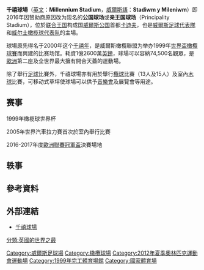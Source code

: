 {{noteTA
|T=zh-hans:千年球场; zh-hant:千禧球場;
|G1=足球
|G2=英超
|1=zh-hans:千年球场; zh-hant:千禧球場;
}}
{{Infobox_Stadium 
| stadium_name = 千禧球場<br />''Millennium Stadium''
| nickname =
| image = [[File:Millennium_Stadium_North.jpg|250px]]<br />[[歐洲足協足球場分類|欧洲足联足球场]]{{rating|5|5}}
| location = [[威爾斯|威爾斯]][[卡迪夫|卡迪夫]]
|  coordinates       = {{coord|51|28|41.73|N|3|10|57.29|W|type:landmark}}
| broke_ground = 
| opened = 1999年6月<ref>{{Cite web |url=http://www.millenniumstadium.com/3473_3515.php |title=Millennium Stadium Information |accessdate=2008-06-05 |archive-date=2008-05-13 |archive-url=https://web.archive.org/web/20080513173331/http://www.millenniumstadium.com/3473_3515.php |dead-url=no }}</ref>
| closed = 
| demolished = 
| owner = [[威爾斯欖球聯盟|威爾斯欖球聯盟]] 
| operator = 
| surface = [[草地|草地]] 
| construction_cost = 1億2600萬[[英鎊|英鎊]]
| architect = [[博普乐思|HOK + LOBB Partnership]]和{{tsl|en|Atkins plc||WS Atkins}}<ref>{{Cite web |url=http://www.sportsvenue-technology.com/projects/cardiff/ |title=The architects of the Millennium Stadium |accessdate=2008-06-05 |archive-date=2008-02-02 |archive-url=https://web.archive.org/web/20080202151619/http://www.sportsvenue-technology.com/projects/cardiff/ |dead-url=yes }}</ref>
| former_names = 
| tenants = [[威爾斯欖球代表隊|威爾斯欖球代表隊]]
| seating_capacity = <center>74,500 
}}

'''千禧球場'''（[[英文|英文]]：'''Millennium Stadium'''，[[威爾斯語|威爾斯語]]：'''Stadiwm y Mileniwm'''）即2016年因赞助商原因改为现名的'''公国球场'''或'''亲王国球场'''（Principality Stadium），位於[[联合王国|联合王国]]构成国[[威爾斯公国|威爾斯公国]]首都[[卡迪夫|卡迪夫]]，也是[[威爾斯足球代表隊|威爾斯足球代表隊]]和[[威尔士橄榄球代表队|威尔士橄榄球代表队]]的主場。

球場原先得名于2000年这个[[千禧年|千禧年]]，是威爾斯橄欖聯盟为举办1999年[[世界盃橄欖球賽|世界盃橄欖球賽]]而興建的比赛场馆。耗資1億2600萬[[英鎊|英鎊]]，球場可以容納74,500名觀眾，是[[歐洲|歐洲]]第二座及全世界最大擁有開合天蓋的運動場。

除了舉行[[足球|足球]]比賽外，千禧球場亦有用於舉行[[欖球|欖球]]比賽（13人及15人）及室內[[木球|木球]]比賽，可移动式草坪使球場可以供予[[音樂會|音樂會]]及展覽會等用途。

==赛事==
1999年橄榄球世界杯

2005年世界汽車拉力賽首次於室內舉行比賽

2016-2017年度[[歐洲聯賽冠軍盃|歐洲聯賽冠軍盃]]決賽場地

== 轶事==
{{fact|數據顯示過往多次大賽中使用到卡迪夫千禧球場南翼更衣室的球隊都沒有勝利，例如2002年[[足總盃|足總盃]]亞軍[[切尔西足球俱乐部|車路士]]、2001年亞軍[[阿森纳足球俱乐部|阿仙奴]]及附加賽的[[普雷斯顿足球俱乐部|普雷斯顿]]等。}} 

== 參考資料 ==
{{Reflist}}

== 外部連結 ==
* [http://www.millenniumstadium.com/ 千禧球場]{{Wayback|url=http://www.millenniumstadium.com/ |date=20150906024819 }}

{{2012_Summer_Olympics_venues}}

{{DEFAULTSORT:Millennium Stadium}}

[[Category:威爾斯足球場|Category:威爾斯足球場]]
[[Category:橄欖球場|Category:橄欖球場]]
[[Category:2012年夏季奧林匹克運動會運動場|Category:2012年夏季奧林匹克運動會運動場]]
[[Category:1999年完工體育場館|Category:1999年完工體育場館]]
[[Category:國家體育場|Category:國家體育場]]
[[分類:英國的世界之最|分類:英國的世界之最]]